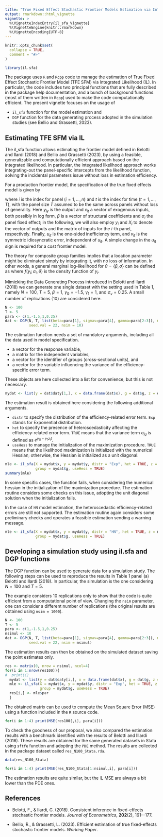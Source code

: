 ```yaml
---
title: "True Fixed Effect Stochastic Frontier Models Estimation via Integrated Likelihood: il.sfa package"
output: rmarkdown::html_vignette
vignette: >
  %\VignetteIndexEntry{il_sfa_Vignette}
  %\VignetteEngine{knitr::rmarkdown}
  %\VignetteEncoding{UTF-8}
---
```


```r
knitr::opts_chunk$set(
  collapse = TRUE,
  comment = "#>"
)
```

```r
library(il.sfa)
```

The package uses `R` and `Rcpp` code to manage the estimation of True Fixed Effect Stochastic Frontier 
Model (TFE SFM) via Integrated Likelihood (IL). In particular, 
the code includes two principal functions that are fully described in the package help documentation, and 
a bunch of background functions (most of them written in `Rcpp`) used to make the code computationally 
efficient. The present vignette focuses on the usage of

- `il_sfa` function for the model estimation and
- `DGP` function for the data generating process adopted in the simulation studies (see Bellio and Grassetti, 2023).

## Estimating TFE SFM via IL

The il_sfa function allows estimating the frontier model defined in Belotti and Ilardi (2018) and 
Bellio and Grassetti (2023), by using a feasible, generalizable and computationally efficient approach 
based on the integrated likelihood. In particular, the integrated likelihood approach works 
integrating-out the panel-specific intercepts from the likelihood function, solving the
incidental parameters issue without loss in estimation efficiency.

For a production frontier model,  the specification of the true fixed effects model is given by

\begin{equation}
\label{spec}
y_{it} =  \alpha_i + x_{it}^\top\beta  - u_{it} + \nu_{it} \, ,
\end{equation}
where $i$ is the index for panel ($i=1,\ldots,n$) and $t$ is the index for time 
($t=1,\ldots,T)$, with the panel size $T$ assumed to be the same across panels without loss of generality. 
Here $y_{iy}$ is the  output and $x_{it}$ a vector of exogenous inputs, both possibly
in log form, 
$\beta$ is a vector of structural coefficients and $\alpha_i$ the panel fixed effect; in the following, we 
will also employ $y_i$ and $X_i$ to denote the vector of outputs and the matrix of 
inputs for the $i$-th panel, respectively.
Finally, $u_{it}$ is the one-sided inefficiency term, and $v_{it}$ is the 
symmetric idiosyncratic error, independent of $u_{it}$. A simple change in the $u_{it}$ sign is required 
for a cost frontier model. 

The theory for composite group families \citep[Chap. 7]{pace1997principles} implies that a location parameter  might be eliminated simply by integrating it, with no loss of information. In other words, a 
general marginal log-likelihood for $\theta = \left\{\beta, \sigma\right\}$ can be defined as
\begin{equation}
\label{inte}
\ell_{\rm M}(\theta) = \sum_{i=1}^n \log \int_{-\infty}^\infty f(y_i;\alpha_i, \theta) d \alpha_ i \, ,
\end{equation}
where $f(y_i;\alpha_i, \theta)$ is the density function of
$y_i$.

Mimicking the Data Generating Process introduced in Belotti and Ilardi (2018) we can generate one single 
dataset with the setting used in Table 1, namely $N=100$, $T=5$, $\beta = 1$, $\gamma_0 = -1.5$,
$\gamma_1 = 1$, and $\sigma_v = 0.25$. A small number of replications (10) are considered here.

```r
N <- 100
T <- 5
para <- c(1,-1.5,1,0.25)
dat <- DGP(N, T, list(beta=para[1], sigmav=para[4], gamma=para[2:3]), model = "Exp",
           seed.val = 22, nsim = 10)
```

The estimation function needs a set of mandatory arguments, including all the data used in model specification. 

- a vector for the response variable,
- a matrix for the independent variables,
- a vector for the identifier of groups (cross-sectional units), and 
- a vector for the variable influencing the variance of the efficiency-specific error term.

These objects are here collected into a list for convenience, but this is not necessary.

```r
mydat <- list(y = dat$daty[1,], x = data.frame(dat$x), g = dat$g, z = dat$datz)
```

The estimation result is obtained here considering the following additional arguments.

- `distr` to specify the distribution of the efficiency-related error term. 
`Exp` stands for Exponential distribution.
- `het` to specify the presence of heteroscedasticity affecting the efficiency-related 
error term. `TRUE` means that the variance term $\sigma_{iu}$ is defined as $e^{\gamma_0 + \gamma_1z_it}$.
- `useHess` to manage the initialization of the maximization procedure. `TRUE` means 
that the likelihood maximization is initialized with the numerical Hessian; otherwise, 
the Hessian is initialized as a unit diagonal.

```r
mle <- il_sfa(X = mydat$x, y = mydat$y, distr = "Exp", het = TRUE, z = mydat$z,
              group = mydat$g, useHess = TRUE)
summary(mle)
```

In some specific cases, the function fails, when considering the numerical hessian in 
the initialization of the maximization procedure. The estimation routine considers 
some checks on this issue, adopting the unit diagonal solution when the initialization 
fails. 

In the case of `HN` model estimation, the heteroscedastic efficiency-related errors 
are still not supported. The estimation routine again considers some preliminary checks 
and operates a feasible estimation sending a warning message. 

```r
mle <- il_sfa(X = mydat$x, y = mydat$y, distr = "HN", het = TRUE, z = mydat$z,
              group = mydat$g, useHess = TRUE)
```

## Developing a simulation study using il.sfa and DGP functions

The DGP function can be used to generate data for a simulation study. 
The following steps can be used to reproduce the results in Table 1 panel (a)
Belotti and Ilardi (2018). In particular, the simulation is the one considering 
$N=100$ and $T=5$. 

The example considers 10 replications only to show that the code is quite efficient from 
a computational point of view. Changing the `nsim` parameter, one can consider a different 
number of replications (the original results are obtained using `nsim = 1000`). 

```r
N <- 100
T <- 5
para <- c(1,-1.5,1,0.25)
nsimul <- 10
dat <- DGP(N, T, list(beta=para[1], sigmav=para[4], gamma=para[2:3]), model = "Exp",
           seed.val = 22, nsim = nsimul)
```

The estimation results can then be obtained on the simulated dataset saving the point estimates only.

```r
res <- matrix(0, nrow = nsimul, ncol=4)
for(i in 1:nrow(res100)){
#  print(i)
  mydat <- list(y = dat$daty[i,], x = data.frame(dat$x), g = dat$g, z = dat$datz)
  mle <- il_sfa(X = mydat$x, y = mydat$y, distr = "Exp", het = TRUE, z = mydat$z,
                group = mydat$g, useHess = TRUE)
  res[i,] <- mle$par
  }
```

The obtained matrix can be used to compute the Mean Square Error (MSE) using a function included in the `R` source code.

```r
for(i in 1:4) print(MSE(res100[,i], para[i]))
```

To check the goodness of our proposal, we also compared the estimation results with a 
benchmark identified with the results of Belotti and Illardi (2018). These results are 
obtained for the same generated datasets in Stata using `sftfe` function and adopting 
the `PDE` method. The results are collected in the package dataset called `res_N100_Stata.rda`.

```r
data(res_N100_Stata)

for(i in 1:4) print(MSE(res_N100_Stata[1:nsimul,i], para[i]))
```

The estimation results are quite similar, but the IL MSE are always a bit lower than the PDE ones.


## References

- Belotti, F., & Ilardi, G. (2018). Consistent inference in fixed-effects stochastic frontier models. *Journal of Econometrics*, **202**(2), 161–-177.

- Bellio, R., & Grassetti, L. (2023). Efficient estimation of true fixed-effects stochastic frontier models. *Working Paper*.
